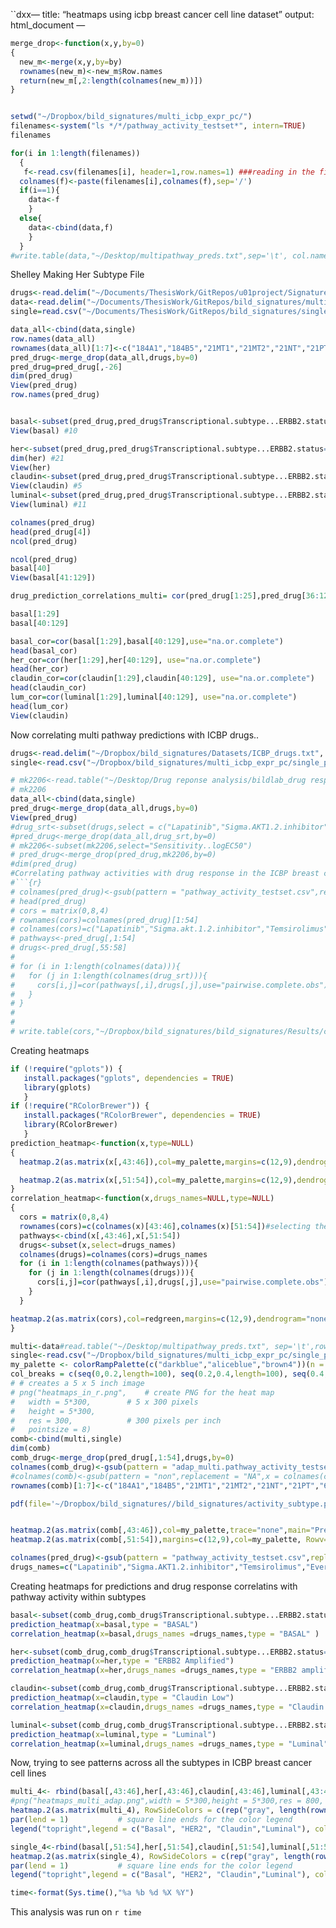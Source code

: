 ``dxx---
title: "heatmaps using icbp breast cancer cell line dataset"
output: html_document
---

```r
merge_drop<-function(x,y,by=0)
{
  new_m<-merge(x,y,by=by)
  rownames(new_m)<-new_m$Row.names
  return(new_m[,2:length(colnames(new_m))])
}


setwd("~/Dropbox/bild_signatures/multi_icbp_expr_pc/")
filenames<-system("ls */*/pathway_activity_testset*", intern=TRUE)
filenames

for(i in 1:length(filenames))
  {
   f<-read.csv(filenames[i], header=1,row.names=1) ###reading in the filess one at a time
  colnames(f)<-paste(filenames[i],colnames(f),sep='/')
  if(i==1){
    data<-f
    }
  else{
    data<-cbind(data,f)
    }
  }
#write.table(data,"~/Desktop/multipathway_preds.txt",sep='\t', col.names = NA,quote=F)
```

Shelley Making Her Subtype File
```r

drugs<-read.delim("~/Documents/ThesisWork/GitRepos/u01project/SignatureValidations/EGFR/ICBP/ICBP_drugs.txt", header=1, sep='\t',row.names=1)
data<-read.delim("~/Documents/ThesisWork/GitRepos/bild_signatures/multipathway_preds.txt", header=1, sep='\t',row.names=1) 
single=read.csv("~/Documents/ThesisWork/GitRepos/bild_signatures/single_pathway_results.csv") 

data_all<-cbind(data,single)
row.names(data_all)
rownames(data_all)[1:7]<-c("184A1","184B5","21MT1","21MT2","21NT","21PT","600MPE")
pred_drug<-merge_drop(data_all,drugs,by=0)
pred_drug=pred_drug[,-26]
dim(pred_drug)
View(pred_drug)
row.names(pred_drug)


basal<-subset(pred_drug,pred_drug$Transcriptional.subtype...ERBB2.status=="Basal")
View(basal) #10

her<-subset(pred_drug,pred_drug$Transcriptional.subtype...ERBB2.status=="ERBB2-amp"|pred_drug$Transcriptional.subtype...ERBB2.status=="ERBB2Amp")
dim(her) #21
View(her)
claudin<-subset(pred_drug,pred_drug$Transcriptional.subtype...ERBB2.status=="Claudin-low")
View(claudin) #5
luminal<-subset(pred_drug,pred_drug$Transcriptional.subtype...ERBB2.status=="Luminal")
View(luminal) #11

colnames(pred_drug)
head(pred_drug[4])
ncol(pred_drug)

ncol(pred_drug)
basal[40]
View(basal[41:129])

drug_prediction_correlations_multi= cor(pred_drug[1:25],pred_drug[36:125],use="na.or.complete")

basal[1:29]
basal[40:129]

basal_cor=cor(basal[1:29],basal[40:129],use="na.or.complete")
head(basal_cor)
her_cor=cor(her[1:29],her[40:129], use="na.or.complete")
head(her_cor)
claudin_cor=cor(claudin[1:29],claudin[40:129], use="na.or.complete")
head(claudin_cor)
lum_cor=cor(luminal[1:29],luminal[40:129], use="na.or.complete")
head(lum_cor)
View(claudin)

```







Now correlating multi pathway predictions with ICBP drugs..
```r
drugs<-read.delim("~/Dropbox/bild_signatures/Datasets/ICBP_drugs.txt", header=1, sep='\t',row.names=1)
single<-read.csv("~/Dropbox/bild_signatures/multi_icbp_expr_pc/single_pathway_results.csv", row.names=1,header=1)

# mk2206<-read.table("~/Desktop/Drug reponse analysis/bildlab_drug response/mk2206.txt",sep='\t',row.names=1,header=1)
# mk2206
data_all<-cbind(data,single)
pred_drug<-merge_drop(data_all,drugs,by=0)
View(pred_drug)
#drug_srt<-subset(drugs,select = c("Lapatinib","Sigma.AKT1.2.inhibitor","Temsirolimus","Everolimus"))
#pred_drug<-merge_drop(data_all,drug_srt,by=0)
# mk2206<-subset(mk2206,select="Sensitivity..logEC50")
# pred_drug<-merge_drop(pred_drug,mk2206,by=0)
#dim(pred_drug)
#Correlating pathway activities with drug response in the ICBP breast cancer cell lines
#```{r}
# colnames(pred_drug)<-gsub(pattern = "pathway_activity_testset.csv",replacement = "",x = colnames(pred_drug))
# head(pred_drug)
# cors = matrix(0,8,4)
# rownames(cors)=colnames(pred_drug)[1:54]
# colnames(cors)=c("Lapatinib","Sigma.akt.1.2.inhibitor","Temsirolimus","Everolimus")
# pathways<-pred_drug[,1:54]
# drugs<-pred_drug[,55:58]
# 
# for (i in 1:length(colnames(data))){
#   for (j in 1:length(colnames(drug_srt))){
#     cors[i,j]=cor(pathways[,i],drugs[,j],use="pairwise.complete.obs")
#   }
# }
# 
# 
# write.table(cors,"~/Dropbox/bild_signatures/bild_signatures/Results/cor_mat_lapatinib_sigma_akt_ever_temsirolimus.txt",sep = '\t',col.names = NA,quote=F)

```


Creating heatmaps
```r

if (!require("gplots")) {
   install.packages("gplots", dependencies = TRUE)
   library(gplots)
   }
if (!require("RColorBrewer")) {
   install.packages("RColorBrewer", dependencies = TRUE)
   library(RColorBrewer)
   }
prediction_heatmap<-function(x,type=NULL)
{
  heatmap.2(as.matrix(x[,43:46]),col=my_palette,margins=c(12,9),dendrogram="none", trace="none",main=paste(type,"Multi Adap Pathway Activation Status",sep = " "),Rowv = NULL, Colv = NULL,cellnote = round(x[,43:46],digits = 2),notecol = 'black',density.info = "none",scale = 'row')

  heatmap.2(as.matrix(x[,51:54]),col=my_palette,margins=c(12,9),dendrogram="none",Rowv = NULL, Colv = NULL, trace="none",main=paste(type,"Single Adap Pathway Activation Status",sep = " "),cellnote = round(x[,51:54],digits = 2),notecol = 'black',density.info = 'none',scale = 'row')
}
correlation_heatmap<-function(x,drugs_names=NULL,type=NULL)
{
  cors = matrix(0,8,4)
  rownames(cors)=c(colnames(x)[43:46],colnames(x)[51:54])#selecting the adaptive multipathway and single pathway prediction columns
  pathways<-cbind(x[,43:46],x[,51:54])
  drugs<-subset(x,select=drugs_names)
  colnames(drugs)=colnames(cors)=drugs_names
  for (i in 1:length(colnames(pathways))){
    for (j in 1:length(colnames(drugs))){
      cors[i,j]=cor(pathways[,i],drugs[,j],use="pairwise.complete.obs")
    }
  }

heatmap.2(as.matrix(cors),col=redgreen,margins=c(12,9),dendrogram="none",Rowv = NULL, Colv = NULL, trace="none",main=paste("Correlations of predicted ","pathway activation with drug response in",type,sep='\n '),cellnote = round(cors,digits = 2),notecol = 'black',density.info = 'none')
}

multi<-data#read.table("~/Desktop/multipathway_preds.txt", sep='\t',row.names=1,header=1)
single<-read.csv("~/Dropbox/bild_signatures/multi_icbp_expr_pc/single_pathway_results.csv", row.names=1,header=1)
my_palette <- colorRampPalette(c("darkblue","aliceblue","brown4"))(n = 299)
col_breaks = c(seq(0,0.2,length=100), seq(0.2,0.4,length=100), seq(0.4,1,length=100)) 
# # creates a 5 x 5 inch image
# png("heatmaps_in_r.png",    # create PNG for the heat map        
#   width = 5*300,        # 5 x 300 pixels
#   height = 5*300,
#   res = 300,            # 300 pixels per inch
#   pointsize = 8)  
comb<-cbind(multi,single)
dim(comb)
comb_drug<-merge_drop(pred_drug[,1:54],drugs,by=0)
colnames(comb_drug)<-gsub(pattern = "adap_multi.pathway_activity_testset.csv",replacement = "A",x = colnames(comb_drug))
#colnames(comb)<-gsub(pattern = "non",replacement = "NA",x = colnames(comb))
rownames(comb)[1:7]<-c("184A1","184B5","21MT1","21MT2","21NT","21PT","600MPE")

pdf(file='~/Dropbox/bild_signatures//bild_signatures/activity_subtype.pdf')


heatmap.2(as.matrix(comb[,43:46]),col=my_palette,trace="none",main="Predicted Multipathway Adaptive Activity",margins=c(12,9),Rowv =F,Colv=F,dendrogram="none",ylab="ICBP Cell lines",breaks = col_breaks)
heatmap.2(as.matrix(comb[,51:54]),margins=c(12,9),col=my_palette, Rowv=F,Colv=F,dendrogram="none",trace="none",main="Predicted Single Pathway Activity",ylab="ICBP Cell lines",scale = "row")

colnames(pred_drug)<-gsub(pattern = "pathway_activity_testset.csv",replacement = "",x = colnames(pred_drug))
drugs_names=c("Lapatinib","Sigma.AKT1.2.inhibitor","Temsirolimus","Everolimus")

```
Creating  heatmaps for predictions and drug response correlatins with pathway activity within subtypes

```r
basal<-subset(comb_drug,comb_drug$Transcriptional.subtype...ERBB2.status=="Basal")
prediction_heatmap(x=basal,type = "BASAL")
correlation_heatmap(x=basal,drugs_names =drugs_names,type = "BASAL" )

her<-subset(comb_drug,comb_drug$Transcriptional.subtype...ERBB2.status=="ERBB2-amp"|comb_drug$Transcriptional.subtype...ERBB2.status=="ERBB2Amp")
prediction_heatmap(x=her,type = "ERBB2 Amplified")
correlation_heatmap(x=her,drugs_names =drugs_names,type = "ERBB2 amplified" )

claudin<-subset(comb_drug,comb_drug$Transcriptional.subtype...ERBB2.status=="Claudin-low")
prediction_heatmap(x=claudin,type = "Claudin Low")
correlation_heatmap(x=claudin,drugs_names =drugs_names,type = "Claudin Low" )###no variance in lapatinib drug response correlation cannot be determined

luminal<-subset(comb_drug,comb_drug$Transcriptional.subtype...ERBB2.status=="Luminal")
prediction_heatmap(x=luminal,type = "Luminal")
correlation_heatmap(x=luminal,drugs_names =drugs_names,type = "Luminal" )###no variance in lapatinib drug response correlation cannot be determined
```
Now, trying to see patterns across all the subtypes in ICBP breast cancer cell lines
```r
multi_4<- rbind(basal[,43:46],her[,43:46],claudin[,43:46],luminal[,43:46])
#png("heatmaps_multi_adap.png",width = 5*300,height = 5*300,res = 800, pointsize = 8)  
heatmap.2(as.matrix(multi_4), RowSideColors = c(rep("gray", length(rownames(basal))),rep("blue", length(rownames(her))),rep("black", length(rownames(claudin))),rep("green",length(rownames(luminal)))),col=my_palette,dendrogram="none", trace="none",margins=c(12,9),main="Multi Preds within Subtypes",scale='row',Rowv=F)
par(lend = 1)           # square line ends for the color legend
legend("topright",legend = c("Basal", "HER2", "Claudin","Luminal"), col = c("gray", "blue", "black","green"),  lty= 1,lwd = 10)

single_4<-rbind(basal[,51:54],her[,51:54],claudin[,51:54],luminal[,51:54])
heatmap.2(as.matrix(single_4), RowSideColors = c(rep("gray", length(rownames(basal))),rep("blue", length(rownames(her))),rep("black", length(rownames(claudin))),rep("green",length(rownames(luminal)))),col=my_palette,dendrogram="none", trace="none",margins=c(12,9),main="Single Preds within Subtypes",scale="row",Rowv=F)
par(lend = 1)           # square line ends for the color legend
legend("topright",legend = c("Basal", "HER2", "Claudin","Luminal"), col = c("gray", "blue", "black","green"),  lty =  1,lwd = 10)


```

```r
time<-format(Sys.time(),"%a %b %d %X %Y")
```
This analysis was run on `r time` 


